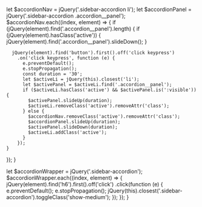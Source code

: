   let $accordionNav = jQuery('.sidebar-accordion li');
  let $accordionPanel = jQuery('.sidebar-accordion .accordion__panel');
  $accordionNav.each((index, element) => {
    if (jQuery(element).find('.accordion__panel').length) {
      if (jQuery(element).hasClass('active')) {
        jQuery(element).find('.accordion__panel').slideDown();
      }

      jQuery(element).find('button').first().off('click keypress')
        .on('click keypress', function (e) {
          e.preventDefault();
          e.stopPropagation();
          const duration = '30';
          let $activeLi = jQuery(this).closest('li');
          let $activePanel = $activeLi.find('.accordion__panel');
          if ($activeLi.hasClass('active') && $activePanel.is(':visible')) {
            $activePanel.slideUp(duration);
            $activeLi.removeClass('active').removeAttr('class');
          } else {
            $accordionNav.removeClass('active').removeAttr('class');
            $accordionPanel.slideUp(duration);
            $activePanel.slideDown(duration);
            $activeLi.addClass('active');
          }
        });
    }
  });
}

  let $accordionWrapper = jQuery('.sidebar-accordion');
  $accordionWrapper.each((index, element) => {
    jQuery(element).find('h6').first().off('click')
      .click(function (e) {
        e.preventDefault();
        e.stopPropagation();
        jQuery(this).closest('.sidebar-accordion').toggleClass('show-medium');
      });
  });
}
